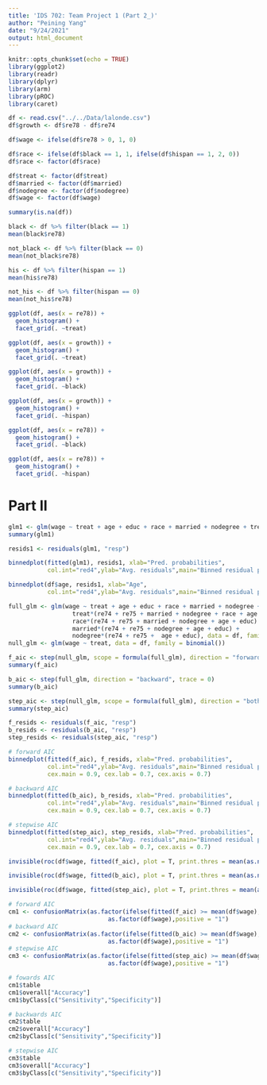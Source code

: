 ```yaml
---
title: 'IDS 702: Team Project 1 (Part 2_)'
author: "Peining Yang"
date: "9/24/2021"
output: html_document
---
```


```r
knitr::opts_chunk$set(echo = TRUE)
library(ggplot2)
library(readr)
library(dplyr)
library(arm)
library(pROC)
library(caret)
```

```r
df <- read.csv("../../Data/lalonde.csv")
df$growth <- df$re78 - df$re74

df$wage <- ifelse(df$re78 > 0, 1, 0)

df$race <- ifelse(df$black == 1, 1, ifelse(df$hispan == 1, 2, 0))
df$race <- factor(df$race)

df$treat <- factor(df$treat)
df$married <- factor(df$married)
df$nodegree <- factor(df$nodegree)
df$wage <- factor(df$wage)

summary(is.na(df))
```

```r
black <- df %>% filter(black == 1)
mean(black$re78)

not_black <- df %>% filter(black == 0)
mean(not_black$re78)

his <- df %>% filter(hispan == 1)
mean(his$re78)

not_his <- df %>% filter(hispan == 0)
mean(not_his$re78)
```

```r
ggplot(df, aes(x = re78)) +
  geom_histogram() +
  facet_grid(. ~treat)

ggplot(df, aes(x = growth)) +
  geom_histogram() +
  facet_grid(. ~treat)
```

```r
ggplot(df, aes(x = growth)) +
  geom_histogram() +
  facet_grid(. ~black)
```

```r
ggplot(df, aes(x = growth)) +
  geom_histogram() +
  facet_grid(. ~hispan)
```

```r
ggplot(df, aes(x = re78)) +
  geom_histogram() +
  facet_grid(. ~black)
```

```r
ggplot(df, aes(x = re78)) +
  geom_histogram() +
  facet_grid(. ~hispan)
```

# Part II
```r
glm1 <- glm(wage ~ treat + age + educ + race + married + nodegree + treat*race, data = df, family = binomial())
summary(glm1)
```

```r
resids1 <- residuals(glm1, "resp")

binnedplot(fitted(glm1), resids1, xlab="Pred. probabilities",
           col.int="red4",ylab="Avg. residuals",main="Binned residual plot",col.pts="navy")

binnedplot(df$age, resids1, xlab="Age",
           col.int="red4",ylab="Avg. residuals",main="Binned residual plot",col.pts="navy")

```

```r
full_glm <- glm(wage ~ treat + age + educ + race + married + nodegree + re74 + re75 + 
                  treat*(re74 + re75 + married + nodegree + race + age + educ) + 
                  race*(re74 + re75 + married + nodegree + age + educ) + 
                  married*(re74 + re75 + nodegree + age + educ) +
                  nodegree*(re74 + re75 +  age + educ), data = df, family = binomial())
null_glm <- glm(wage ~ treat, data = df, family = binomial())
```

```r
f_aic <- step(null_glm, scope = formula(full_glm), direction = "forward", trace = 0) 
summary(f_aic)
```

```r
b_aic <- step(full_glm, direction = "backward", trace = 0)
summary(b_aic)
```

```r
step_aic <- step(null_glm, scope = formula(full_glm), direction = "both", trace = 0)
summary(step_aic)
```

```r
f_resids <- residuals(f_aic, "resp")
b_resids <- residuals(b_aic, "resp")
step_resids <- residuals(step_aic, "resp")

# forward AIC
binnedplot(fitted(f_aic), f_resids, xlab="Pred. probabilities",
           col.int="red4",ylab="Avg. residuals",main="Binned residual plot",col.pts="navy", 
           cex.main = 0.9, cex.lab = 0.7, cex.axis = 0.7)

# backward AIC
binnedplot(fitted(b_aic), b_resids, xlab="Pred. probabilities",
           col.int="red4",ylab="Avg. residuals",main="Binned residual plot",col.pts="navy", 
           cex.main = 0.9, cex.lab = 0.7, cex.axis = 0.7)

# stepwise AIC
binnedplot(fitted(step_aic), step_resids, xlab="Pred. probabilities",
           col.int="red4",ylab="Avg. residuals",main="Binned residual plot",col.pts="navy", 
           cex.main = 0.9, cex.lab = 0.7, cex.axis = 0.7)
```

```r
invisible(roc(df$wage, fitted(f_aic), plot = T, print.thres = mean(as.numeric(df$wage)), legacy.axes = T, print.auc = T, col = "red3", main = "Forward AIC", cex.main = 0.9, cex.lab = 0.7, cex.axis = 0.7))

invisible(roc(df$wage, fitted(b_aic), plot = T, print.thres = mean(as.numeric(df$wage)), legacy.axes = T, print.auc = T, col = "red3", main = "Backwards AIC", cex.main = 0.9, cex.lab = 0.7, cex.axis = 0.7))

invisible(roc(df$wage, fitted(step_aic), plot = T, print.thres = mean(as.numeric(df$wage)), legacy.axes = T, print.auc = T, col = "red3", main = "Stepwise AIC", cex.main = 0.9, cex.lab = 0.7, cex.axis = 0.7))
```

```r
# forward AIC
cm1 <- confusionMatrix(as.factor(ifelse(fitted(f_aic) >= mean(df$wage), "1","0")),
                            as.factor(df$wage),positive = "1")
# backward AIC
cm2 <- confusionMatrix(as.factor(ifelse(fitted(b_aic) >= mean(df$wage), "1","0")),
                            as.factor(df$wage),positive = "1")
# stepwise AIC
cm3 <- confusionMatrix(as.factor(ifelse(fitted(step_aic) >= mean(df$wage), "1","0")),
                            as.factor(df$wage),positive = "1")
```

```r
# fowards AIC
cm1$table
cm1$overall["Accuracy"]
cm1$byClass[c("Sensitivity","Specificity")]
```

```r
# backwards AIC
cm2$table
cm2$overall["Accuracy"]
cm2$byClass[c("Sensitivity","Specificity")]
```

```r
# stepwise AIC
cm3$table
cm3$overall["Accuracy"]
cm3$byClass[c("Sensitivity","Specificity")]
```
